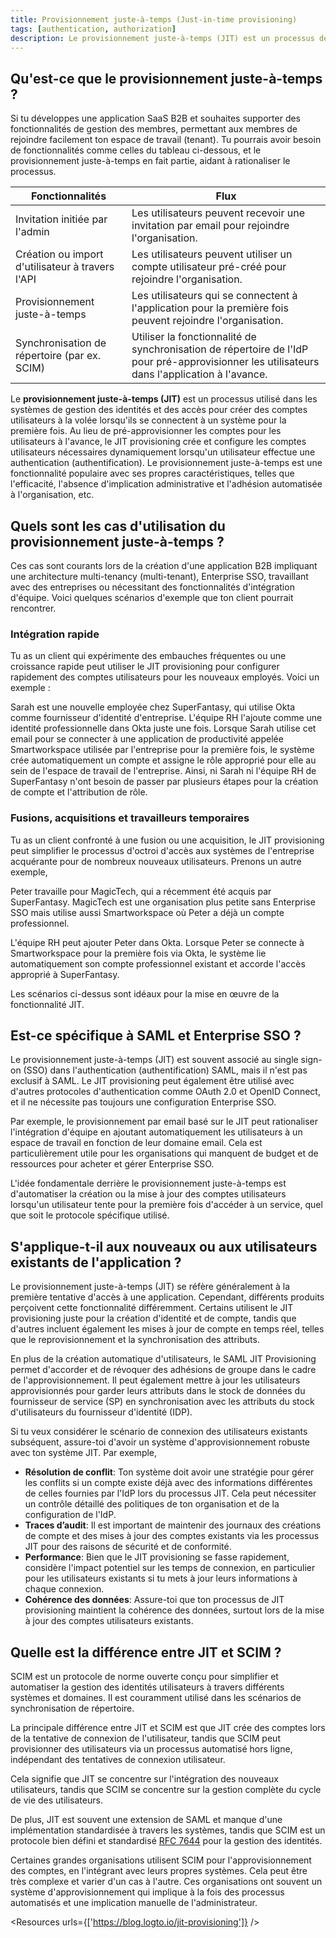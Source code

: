 ```yaml
---
title: Provisionnement juste-à-temps (Just-in-time provisioning)
tags: [authentication, authorization]
description: Le provisionnement juste-à-temps (JIT) est un processus de gestion des identités et des accès (IAM) où les comptes utilisateurs sont créés de manière dynamique et automatique lorsque l'utilisateur tente d'accéder à un système ou une application pour la première fois. Cette approche aide à rationaliser le processus d'intégration et garantit que les comptes utilisateurs ne sont créés que lorsque nécessaire, réduisant ainsi les charges administratives et améliorant la sécurité.
---
```


## Qu'est-ce que le provisionnement juste-à-temps ?

Si tu développes une application SaaS B2B et souhaites supporter des fonctionnalités de gestion des membres, permettant aux membres de rejoindre facilement ton espace de travail (tenant). Tu pourrais avoir besoin de fonctionnalités comme celles du tableau ci-dessous, et le provisionnement juste-à-temps en fait partie, aidant à rationaliser le processus.

| Fonctionnalités | Flux |
| --- | --- |
| Invitation initiée par l'admin | Les utilisateurs peuvent recevoir une invitation par email pour rejoindre l'organisation. |
| Création ou import d'utilisateur à travers l'API | Les utilisateurs peuvent utiliser un compte utilisateur pré-créé pour rejoindre l'organisation. |
| Provisionnement juste-à-temps | Les utilisateurs qui se connectent à l'application pour la première fois peuvent rejoindre l'organisation. |
| Synchronisation de répertoire (par ex. SCIM) | Utiliser la fonctionnalité de synchronisation de répertoire de l'IdP pour pré-approvisionner les utilisateurs dans l'application à l'avance. |

Le **provisionnement juste-à-temps (JIT)** est un processus utilisé dans les systèmes de gestion des identités et des accès pour créer des comptes utilisateurs à la volée lorsqu'ils se connectent à un système pour la première fois. Au lieu de pré-approvisionner les comptes pour les utilisateurs à l'avance, le JIT provisioning crée et configure les comptes utilisateurs nécessaires dynamiquement lorsqu'un utilisateur effectue une authentication (authentification). Le provisionnement juste-à-temps est une fonctionnalité populaire avec ses propres caractéristiques, telles que l'efficacité, l'absence d'implication administrative et l'adhésion automatisée à l'organisation, etc.

## Quels sont les cas d'utilisation du provisionnement juste-à-temps ?

Ces cas sont courants lors de la création d'une application B2B impliquant une architecture multi-tenancy (multi-tenant), Enterprise SSO, travaillant avec des entreprises ou nécessitant des fonctionnalités d'intégration d'équipe. Voici quelques scénarios d'exemple que ton client pourrait rencontrer.

### Intégration rapide

Tu as un client qui expérimente des embauches fréquentes ou une croissance rapide peut utiliser le JIT provisioning pour configurer rapidement des comptes utilisateurs pour les nouveaux employés. Voici un exemple :

Sarah est une nouvelle employée chez SuperFantasy, qui utilise Okta comme fournisseur d'identité d'entreprise. L'équipe RH l'ajoute comme une identité professionnelle dans Okta juste une fois. Lorsque Sarah utilise cet email pour se connecter à une application de productivité appelée Smartworkspace utilisée par l'entreprise pour la première fois, le système crée automatiquement un compte et assigne le rôle approprié pour elle au sein de l'espace de travail de l'entreprise. Ainsi, ni Sarah ni l'équipe RH de SuperFantasy n'ont besoin de passer par plusieurs étapes pour la création de compte et l'attribution de rôle.

### Fusions, acquisitions et travailleurs temporaires

Tu as un client confronté à une fusion ou une acquisition, le JIT provisioning peut simplifier le processus d'octroi d'accès aux systèmes de l'entreprise acquérante pour de nombreux nouveaux utilisateurs. Prenons un autre exemple,

Peter travaille pour MagicTech, qui a récemment été acquis par SuperFantasy. MagicTech est une organisation plus petite sans Enterprise SSO mais utilise aussi Smartworkspace où Peter a déjà un compte professionnel.

L'équipe RH peut ajouter Peter dans Okta. Lorsque Peter se connecte à Smartworkspace pour la première fois via Okta, le système lie automatiquement son compte professionnel existant et accorde l'accès approprié à SuperFantasy.

Les scénarios ci-dessus sont idéaux pour la mise en œuvre de la fonctionnalité JIT.

## Est-ce spécifique à SAML et Enterprise SSO ?

Le provisionnement juste-à-temps (JIT) est souvent associé au single sign-on (SSO) dans l'authentication (authentification) SAML, mais il n'est pas exclusif à SAML. Le JIT provisioning peut également être utilisé avec d'autres protocoles d'authentication comme OAuth 2.0 et OpenID Connect, et il ne nécessite pas toujours une configuration Enterprise SSO.

Par exemple, le provisionnement par email basé sur le JIT peut rationaliser l'intégration d'équipe en ajoutant automatiquement les utilisateurs à un espace de travail en fonction de leur domaine email. Cela est particulièrement utile pour les organisations qui manquent de budget et de ressources pour acheter et gérer Enterprise SSO.

L'idée fondamentale derrière le provisionnement juste-à-temps est d'automatiser la création ou la mise à jour des comptes utilisateurs lorsqu'un utilisateur tente pour la première fois d'accéder à un service, quel que soit le protocole spécifique utilisé.

## S'applique-t-il aux nouveaux ou aux utilisateurs existants de l'application ?

Le provisionnement juste-à-temps (JIT) se réfère généralement à la première tentative d'accès à une application. Cependant, différents produits perçoivent cette fonctionnalité différemment. Certains utilisent le JIT provisioning juste pour la création d'identité et de compte, tandis que d'autres incluent également les mises à jour de compte en temps réel, telles que le reprovisionnement et la synchronisation des attributs.

En plus de la création automatique d'utilisateurs, le SAML JIT Provisioning permet d'accorder et de révoquer des adhésions de groupe dans le cadre de l'approvisionnement. Il peut également mettre à jour les utilisateurs approvisionnés pour garder leurs attributs dans le stock de données du fournisseur de service (SP) en synchronisation avec les attributs du stock d'utilisateurs du fournisseur d'identité (IDP).

Si tu veux considérer le scénario de connexion des utilisateurs existants subséquent, assure-toi d'avoir un système d'approvisionnement robuste avec ton système JIT. Par exemple,

- **Résolution de conflit**: Ton système doit avoir une stratégie pour gérer les conflits si un compte existe déjà avec des informations différentes de celles fournies par l'IdP lors du processus JIT. Cela peut nécessiter un contrôle détaillé des politiques de ton organisation et de la configuration de l'IdP.
- **Traces d’audit**: Il est important de maintenir des journaux des créations de compte et des mises à jour des comptes existants via les processus JIT pour des raisons de sécurité et de conformité.
- **Performance**: Bien que le JIT provisioning se fasse rapidement, considère l'impact potentiel sur les temps de connexion, en particulier pour les utilisateurs existants si tu mets à jour leurs informations à chaque connexion.
- **Cohérence des données**: Assure-toi que ton processus de JIT provisioning maintient la cohérence des données, surtout lors de la mise à jour des comptes utilisateurs existants.

## Quelle est la différence entre JIT et SCIM ?

SCIM est un protocole de norme ouverte conçu pour simplifier et automatiser la gestion des identités utilisateurs à travers différents systèmes et domaines. Il est couramment utilisé dans les scénarios de synchronisation de répertoire.

La principale différence entre JIT et SCIM est que JIT crée des comptes lors de la tentative de connexion de l'utilisateur, tandis que SCIM peut provisionner des utilisateurs via un processus automatisé hors ligne, indépendant des tentatives de connexion utilisateur.

Cela signifie que JIT se concentre sur l'intégration des nouveaux utilisateurs, tandis que SCIM se concentre sur la gestion complète du cycle de vie des utilisateurs.

De plus, JIT est souvent une extension de SAML et manque d'une implémentation standardisée à travers les systèmes, tandis que SCIM est un protocole bien défini et standardisé [RFC 7644](https://datatracker.ietf.org/doc/html/rfc7644) pour la gestion des identités.

Certaines grandes organisations utilisent SCIM pour l'approvisionnement des comptes, en l'intégrant avec leurs propres systèmes. Cela peut être très complexe et varier d'un cas à l'autre. Ces organisations ont souvent un système d'approvisionnement qui implique à la fois des processus automatisés et une implication manuelle de l'administrateur.

<Resources urls={['https://blog.logto.io/jit-provisioning']} />
